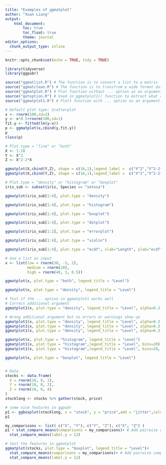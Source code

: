 ```yaml
---
title: "Examples of ggmatplot"
author: "Xuan Liang"
output: 
    html_document:
        toc: true
        toc_float: true
        theme: journal
editor_options: 
  chunk_output_type: inline
---
```

    
```r
knitr::opts_chunk$set(echo = TRUE, tidy = TRUE)
```

```r
library(tidyverse)
library(ggpubr)

source("ggmatlist.R") # The function is to convert a list to a matrix
source("ggmatclean.R") # The function is to transfrom a wide format data to a long format data
source("ggmatplot.R") # Plot function without ... option as an argument
source("getoption.R") # Used in ggmatplot1() function to extract what arguments can be allowed in a function of ggpubr, for example, I only tried it for plot.type "histogram". 
source("ggmatplot1.R") # Plot1 function with ... option as an argument. It seems here are some issues ralated with ... option.

# Default plot type: Scatterplot
x <- rnorm(100,sd=2)
y <- x*0.5+rnorm(100,sd=1)
fit.y <- fitted(lm(y~x))
p <- ggmatplot(x,cbind(y,fit.y)) 
p
class(p)

# Plot.type = "line" or "both"
X <- 1:10
Y <- X^2
Z <- X^2-2*X

ggmatplot(X,cbind(Y,Z), shape = c(16,1),legend_label =  c("X^2","X^2-2*X"),plot.type = "line")
ggmatplot(X,cbind(Y,Z), shape = c(16,1),legend_label =  c("X^2","X^2-2*X"),plot.type = "both")

# Plot.type = "density" or "histogram" or "boxplot"
iris_sub <- subset(iris, Species == "setosa")

ggmatplot(iris_sub[1:4], plot.type = "density")

ggmatplot(iris_sub[1:4], plot.type = "histogram")

ggmatplot(iris_sub[1:4], plot.type = "boxplot")

ggmatplot(iris_sub[1:4], plot.type = "dotplot")

ggmatplot(iris_sub[1:2], plot.type = "errorplot")

ggmatplot(iris_sub[1:4], plot.type = "violin")

ggmatplot(iris_sub[1:4], plot.type = "ecdf", xlab="Length", ylab="ecdf")

# Use a list as input
x <- list(low = rnorm(30, -5, 2),
          medium = rnorm(20),
          high = rnorm(40, 3, 0.5)) 

ggmatplot(x, plot.type = "both", legend_title = "Level")

ggmatplot(x, plot.type = "density", legend_title = "Level")

# Test if the ... option in ggmatplot1 works well
# Correct additional argument
ggmatplot1(x, plot.type = "density", legend_title = "Level", alpha=0.3, rug=TRUE)

# Wrong additional argument but no errors or warnings show up
ggmatplot1(x, plot.type = "density", legend_title = "Level", alpha=0.3, rugg=TRUE)
ggmatplot1(x, plot.type = "density", legend_title = "Level", alpha=0.3, bins=20)
ggmatplot1(x, plot.type = "density", legend_title = "Level", alpha=0.3, binwdith=20)

ggmatplot(x, plot.type = "histogram", legend_title = "Level")
ggmatplot1(x, plot.type = "histogram",legend_title = "Level", bins=20)
ggmatplot1(x, plot.type = "histogram",legend_title = "Level", bins=20, rug=TRUE, add="mean",alpha=0.3)

ggmatplot(x, plot.type = "boxplot", legend_title = "Level")


# Data
stocks <- data.frame(
  X = rnorm(10, 0, 1),
  Y = rnorm(10, 0, 2),
  Z = rnorm(10, 0, 4)
)
stocklong <- stocks %>% gather(stock, price)

# some nice features in ggpubr
p1 <- ggboxplot(stocklong, x = "stock", y = "price",add = "jitter",color="stock", shape = "stock")
p1

my_comparisons <- list( c("X", "Y"), c("Y", "Z"), c("X", "Z") )
p1 + stat_compare_means(comparisons = my_comparisons)+ # Add pairwise comparisons p-value
  stat_compare_means(label.y = 12)

# test the features in ggmatplot
ggmatplot(stocks, plot.type = "boxplot", legend_title = "Level")+ 
  stat_compare_means(comparisons = my_comparisons)+ # Add pairwise comparisons p-value
  stat_compare_means(label.y = 12)


```
